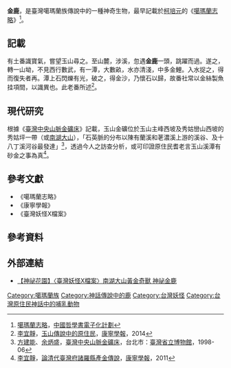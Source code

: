 {{expert|subject=台灣原住民族}}
'''金鹿'''，是臺灣噶瑪蘭族傳說中的一種神奇生物，最早記載於[[柯培元|柯培元]]的《[[噶瑪蘭志略|噶瑪蘭志略]]》<ref name="噶瑪蘭志略">[https://ctext.org/wiki.pl?if=gb&chapter=384657 噶瑪蘭志略]，[[中國哲學書電子化計劃|中國哲學書電子化計劃]]</ref>{{Rp|36}}。

== 記載 ==
有土番識寶氣，嘗望玉山尋之。至山麓，涉溪，忽遇'''金鹿	'''一頭，跳躍而過。遂之，轉一山坳，不見西行數武，有一潭，大數畝，水亦清淺，中多金鯉。入水捉之，得而復失者再。潭上石閃爍有光，破之，得金沙，乃懷石以歸，故番社常以金絲製魚挂項間，以識異也。此老番所述<ref name="玉山傳說中的原住民">[[李宜靜|李宜靜]]，[http://daa.ukn.edu.tw/ezfiles/6/1006/img/735/03.pdf 玉山傳說中的原住民]，[[康寧學報|康寧學報]]，2014</ref>{{Rp|30}}。

== 現代研究 ==
根據《[[臺灣中央山脈金礦床|臺灣中央山脈金礦床]]》記載，玉山金礦位於玉山主峰西坡及秀姑巒山西坡的秀姑坪一帶（或[[南湖大山|南湖大山]]），「石英脈的分布以陳有蘭溪和荖濃溪上游的溪谷、及十八丁溪河谷最發達」<ref name="臺灣中央山脈金礦床">[[方建能|方建能]]、[[余炳盛|余炳盛]]，[http://digimuse.nmns.edu.tw/Demo_2011/showMetadata.aspx?ObjectId=0b00000180d2a145&TypeKind=recordMeta&Type=&Part=3-1&Domain=gg&Field=m0&Language=CHI 臺灣中央山脈金礦床]，台北市：[[臺灣省立博物館|臺灣省立博物館]]，1998-06</ref>{{Rp|171}}，透過今人之訪查分析，或可印證原住民耆老言玉山溪潭有砂金之事為真<ref name="論清代臺灣府諸羅縣產金傳說">[[李宜靜|李宜靜]]，[http://daa.knjc.edu.tw/ezfiles/6/1006/img/224/02.pdf 論清代臺灣府諸羅縣產金傳說]，[[康寧學報|康寧學報]]，2011</ref>{{Rp|30}}。

== 參考文獻 ==
*《噶瑪蘭志略》
*《康寧學報》
*《臺灣妖怪X檔案》

== 參考資料 ==
{{Reflist}}

== 外部連結 ==
*[https://ent.ltn.com.tw/news/paper/1421531 【神祕花園】〈臺灣妖怪X檔案〉南湖大山黃金奇獸 神祕金鹿]





{{Myth-stub}}
[[Category:噶瑪蘭族|Category:噶瑪蘭族]]
[[Category:神話傳說中的鹿|Category:神話傳說中的鹿]]
[[Category:台灣妖怪|Category:台灣妖怪]]
[[Category:台灣原住民神話中的哺乳動物|Category:台灣原住民神話中的哺乳動物]]